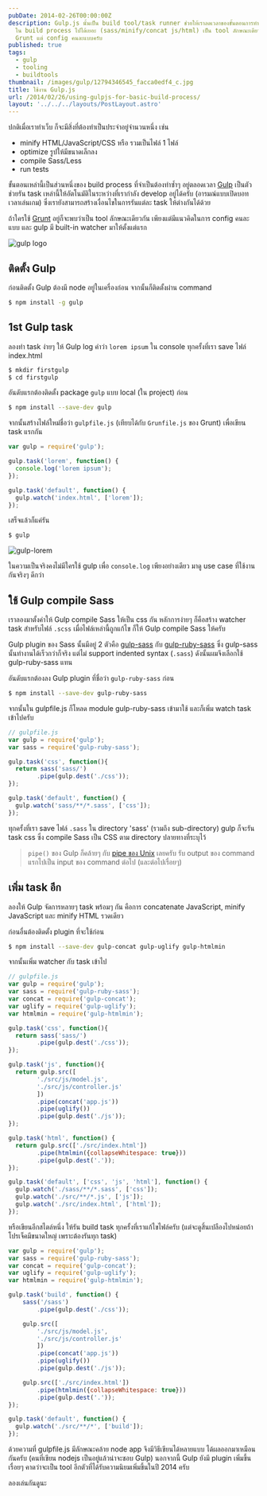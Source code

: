 ```yaml
---
pubDate: 2014-02-26T00:00:00Z
description: Gulp.js นั้นเป็น build tool/task runner ช่วยให้เราลดเวลาของขั้นตอนการทำงานซ้ำๆ
  ใน build process ไปได้เยอะ (sass/minify/concat js/html) เป็น tool ลักษณะเดียวกับ
  Grunt แต่ config คนละแบบครับ
published: true
tags:
  - gulp
  - tooling
  - buildtools
thumbnail: /images/gulp/12794346545_facca0edf4_c.jpg
title: ใช้งาน Gulp.js
url: /2014/02/26/using-gulpjs-for-basic-build-process/
layout: '../../../layouts/PostLayout.astro'
---
```


ปกติเมื่อเราทำเว็บ ก็จะมีสิ่งที่ต้องทำเป็นประจำอยู่จำนวนหนึ่ง เช่น

- minify HTML/JavaScript/CSS หรือ รวมเป็นไฟล์ 1 ไฟล์
- optimize รูปให้มีขนาดเล็กลง
- compile Sass/Less
- run tests

ขั้นตอนเหล่านี้เป็นส่วนหนึ่งของ build process ที่จำเป็นต้องทำซ้ำๆ อยู่ตลอดเวลา [Gulp](https://gulpjs.com) เป็นตัวช่วยรัน task เหล่านี้ให้อัตโนมัติในระหว่างที่เรากำลัง develop อยู่ได้ครับ (อารมณ์แบบเปิดบอทเวลาเล่นเกม) ซึ่งเรายังสามารถสร้างเงื่อนไขในการรันแต่ละ task ให้ต่างกันได้ด้วย

ถ้าใครใช้ [Grunt](https://gruntjs.com/) อยู่ก็จะพบว่าเป็น tool ลักษณะเดียวกัน เพียงแต่มีแนวคิดในการ config คนละแบบ และ gulp มี built-in watcher มาให้ตั้งแต่แรก

![gulp logo](/images/gulp/12794817294_bd522b5461_z.jpg)

## ติดตั้ง Gulp

ก่อนติดตั้ง Gulp ต้องมี node อยู่ในเครื่องก่อน จากนั้นก็ติดตั้งผ่าน command

```bash
$ npm install -g gulp
```

## 1st Gulp task

ลองทำ task ง่ายๆ ให้ Gulp log คำว่า `lorem ipsum` ใน console ทุกครั้งที่เรา save ไฟล์ index.html

```bash
$ mkdir firstgulp
$ cd firstgulp
```

อันดับแรกต้องติดตั้ง package `gulp` แบบ local (ใน project) ก่อน

```bash
$ npm install --save-dev gulp
```

จากนั้นสร้างไฟล์ใหม่ชื่อว่า `gulpfile.js` (เทียบได้กับ `Grunfile.js` ของ Grunt) เพื่อเขียน task แรกกัน

```js
var gulp = require('gulp');

gulp.task('lorem', function() {
  console.log('lorem ipsum');
});

gulp.task('default', function() {
  gulp.watch('index.html', ['lorem']);
});
```

เสร็จแล้วก็แค่รัน

```bash
$ gulp
```

![gulp-lorem](/images/gulp/12794346545_facca0edf4_c.jpg)

ในความเป็นจริงคงไม่มีใครใช้ gulp เพื่อ `console.log`  เพียงอย่างเดียว มาดู use case ที่ใช้งานกันจริงๆ ดีกว่า

## ใช้ Gulp compile Sass

เราลองมาตั้งค่าให้ Gulp compile Sass ให้เป็น css กัน หลักการง่ายๆ ก็คือสร้าง watcher task สำหรับไฟล์ `.scss` เมื่อไฟล์เหล่านี้ถูกแก้ไข ก็ให้ Gulp compile Sass ให้ครับ

Gulp plugin ของ Sass นั้นมีอยู่ 2 ตัวคือ [gulp-sass](https://github.com/dlmanning/gulp-sass) กับ [gulp-ruby-sass](https://github.com/sindresorhus/gulp-ruby-sass) ซึ่ง gulp-sass นั้นทำงานได้เร็วกว่าก็จริง แต่ไม่ support indented syntax (`.sass`) ดังนั้นผมจึงเลือกใช้ gulp-ruby-sass แทน

อันดับแรกต้องลง Gulp plugin ที่ชื่อว่า `gulp-ruby-sass` ก่อน

```bash
$ npm install --save-dev gulp-ruby-sass
```

จากนั้นใน gulpfile.js ก็โหลด module gulp-ruby-sass เข้ามาใช้ และก็เพิ่ม watch task เข้าไปครับ

```js
// gulpfile.js
var gulp = require('gulp');
var sass = require('gulp-ruby-sass');

gulp.task('css', function(){
  return sass('sass/')
        .pipe(gulp.dest('./css'));
});

gulp.task('default', function() {
  gulp.watch('sass/**/*.sass', ['css']);
});
```

ทุกครั้งที่เรา save ไฟล์ `.sass` ใน directory 'sass' (รวมถึง sub-directory) gulp ก็จะรัน task css ซึ่ง compile Sass เป็น CSS ตาม directory ปลายทางที่ระบุไว้

> `pipe()` ของ Gulp ก็คล้ายๆ กับ [pipe ของ Unix](https://en.wikipedia.org/wiki/Pipeline_(Unix)) เลยครับ รับ output ของ command แรกไปเป็น input ของ command ต่อไป (และต่อไปเรื่อยๆ)

## เพิ่ม task อีก

ลองให้ Gulp จัดการหลายๆ task พร้อมๆ กัน คือการ concatenate JavaScript, minify JavaScript และ minify HTML รวดเดียว

ก่อนอื่นต้องติดตั้ง plugin ที่จะใช้ก่อน

```bash
$ npm install --save-dev gulp-concat gulp-uglify gulp-htmlmin
```

จากนั้นเพิ่ม watcher กับ task เข้าไป

```js
// gulpfile.js
var gulp = require('gulp');
var sass = require('gulp-ruby-sass');
var concat = require('gulp-concat');
var uglify = require('gulp-uglify');
var htmlmin = require('gulp-htmlmin');

gulp.task('css', function(){
  return sass('sass/')
        .pipe(gulp.dest('./css'));
});

gulp.task('js', function(){
  return gulp.src([
        './src/js/model.js',
        './src/js/controller.js'
        ])
        .pipe(concat('app.js'))
        .pipe(uglify())
        .pipe(gulp.dest('./js'));
});

gulp.task('html', function() {
  return gulp.src(['./src/index.html'])
        .pipe(htmlmin({collapseWhitespace: true}))
        .pipe(gulp.dest('.'));
});

gulp.task('default', ['css', 'js', 'html'], function() {
  gulp.watch('./sass/**/*.sass', ['css']);
  gulp.watch('./src/**/*.js', ['js']);
  gulp.watch('./src/index.html', ['html']);
});
```

หรือเขียนอีกสไตล์หนึ่ง ให้รัน build task ทุกครั้งที่เราแก้ไขไฟล์ครับ (แต่จะดูสิ้นเปลืองไปหน่อยถ้าโปรเจ็คมีขนาดใหญ่ เพราะต้องรันทุก task)

```js
var gulp = require('gulp');
var sass = require('gulp-ruby-sass');
var concat = require('gulp-concat');
var uglify = require('gulp-uglify');
var htmlmin = require('gulp-htmlmin');

gulp.task('build', function() {
    sass('/sass')
        .pipe(gulp.dest('./css'));

    gulp.src([
        './src/js/model.js',
        './src/js/controller.js'
        ])
        .pipe(concat('app.js'))
        .pipe(uglify())
        .pipe(gulp.dest('./js'));

    gulp.src(['./src/index.html'])
        .pipe(htmlmin({collapseWhitespace: true}))
        .pipe(gulp.dest('.'));
});

gulp.task('default', function() {
  gulp.watch('./src/**/*', ['build']);
});
```

ด้วยความที่ gulpfile.js มีลักษณะคล้าย node app จึงมีวิธีเขียนได้หลายแบบ ได้ผลออกมาเหมือนกันครับ (คนที่เขียน nodejs เป็นอยู่แล้วน่าจะชอบ Gulp) นอกจากนี้ Gulp ยังมี plugin เพิ่มขึ้นเรื่อยๆ คาดว่าจะเป็น tool อีกตัวที่ได้รับความนิยมเพิ่มขึ้นในปี 2014 ครับ

ลองเล่นกันดูนะ
